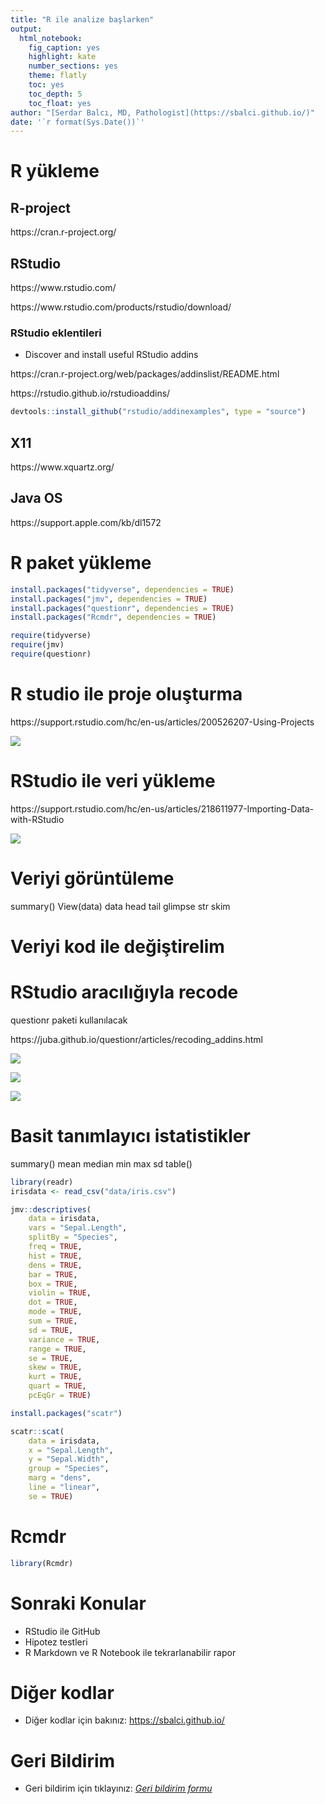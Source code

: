 ```yaml
---
title: "R ile analize başlarken"
output: 
  html_notebook: 
    fig_caption: yes
    highlight: kate
    number_sections: yes
    theme: flatly
    toc: yes
    toc_depth: 5
    toc_float: yes
author: "[Serdar Balcı, MD, Pathologist](https://sbalci.github.io/)"
date: '`r format(Sys.Date())`'
---
```



# R yükleme

## R-project

https://cran.r-project.org/


## RStudio

https://www.rstudio.com/

https://www.rstudio.com/products/rstudio/download/

### RStudio eklentileri

- Discover and install useful RStudio addins

https://cran.r-project.org/web/packages/addinslist/README.html

https://rstudio.github.io/rstudioaddins/

```r
devtools::install_github("rstudio/addinexamples", type = "source")
```


## X11

https://www.xquartz.org/


## Java OS

https://support.apple.com/kb/dl1572


# R paket yükleme


```r
install.packages("tidyverse", dependencies = TRUE)
install.packages("jmv", dependencies = TRUE)
install.packages("questionr", dependencies = TRUE)
install.packages("Rcmdr", dependencies = TRUE)
```


```r
require(tidyverse)
require(jmv)
require(questionr)
```

# R studio ile proje oluşturma

https://support.rstudio.com/hc/en-us/articles/200526207-Using-Projects

![](http://www.rstudio.com/images/docs/projects_new.png)

# RStudio ile veri yükleme

https://support.rstudio.com/hc/en-us/articles/218611977-Importing-Data-with-RStudio

![](https://support.rstudio.com/hc/en-us/article_attachments/206277618/data-import-overview.gif)


# Veriyi görüntüleme

summary()
View(data)
data
head
tail
glimpse
str
skim

# Veriyi kod ile değiştirelim


# RStudio aracılığıyla recode

questionr paketi kullanılacak

https://juba.github.io/questionr/articles/recoding_addins.html


![](https://raw.githubusercontent.com/juba/questionr/master/resources/screenshots/irec_1.png)




![](https://raw.githubusercontent.com/juba/questionr/master/resources/screenshots/irec_2.png)




![](https://raw.githubusercontent.com/juba/questionr/master/resources/screenshots/irec_3.png)



# Basit tanımlayıcı istatistikler

summary()
mean
median
min
max
sd
table()



```r
library(readr)
irisdata <- read_csv("data/iris.csv")

jmv::descriptives(
    data = irisdata,
    vars = "Sepal.Length",
    splitBy = "Species",
    freq = TRUE,
    hist = TRUE,
    dens = TRUE,
    bar = TRUE,
    box = TRUE,
    violin = TRUE,
    dot = TRUE,
    mode = TRUE,
    sum = TRUE,
    sd = TRUE,
    variance = TRUE,
    range = TRUE,
    se = TRUE,
    skew = TRUE,
    kurt = TRUE,
    quart = TRUE,
    pcEqGr = TRUE)
```


```r
install.packages("scatr")

scatr::scat(
    data = irisdata,
    x = "Sepal.Length",
    y = "Sepal.Width",
    group = "Species",
    marg = "dens",
    line = "linear",
    se = TRUE)

```


# Rcmdr

```r
library(Rcmdr)
```


# Sonraki Konular

- RStudio ile GitHub
- Hipotez testleri
- R Markdown ve R Notebook ile tekrarlanabilir rapor


# Diğer kodlar

- Diğer kodlar için bakınız: [https://sbalci.github.io/](https://sbalci.github.io/)



# Geri Bildirim

- Geri bildirim için tıklayınız: _[Geri bildirim formu](https://goo.gl/forms/YjGZ5DHgtPlR1RnB3)_

